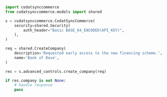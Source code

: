 ```python CreateCompany.py
import codatsynccommerce
from codatsynccommerce.models import shared

s = codatsynccommerce.CodatSyncCommerce(
    security=shared.Security(
        auth_header="Basic BASE_64_ENCODED(API_KEY)",
    ),
)

req = shared.CreateCompany(
    description='Requested early access to the new financing scheme.',
    name='Bank of Dave',
)

res = s.advanced_controls.create_company(req)

if res.company is not None:
    # handle response
    pass
```
